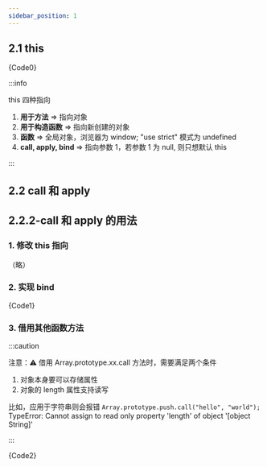 ```yaml
---
sidebar_position: 1
---
```




## 2.1 this

<CodeBlock language="js">{Code0}</CodeBlock>

:::info

this 四种指向

1. **用于方法** => 指向对象
2. **用于构造函数** => 指向新创建的对象
3. **函数** => 全局对象，浏览器为 window; "use strict" 模式为 undefined
4. **call, apply, bind** => 指向参数 1，若参数 1 为 null, 则只想默认 this

:::

## 2.2 call 和 apply

## 2.2.2-call 和 apply 的用法

### 1. 修改 this 指向

（略）

### 2. 实现 bind

<CodeBlock language="js">{Code1}</CodeBlock>

### 3. 借用其他函数方法

:::caution

注意：⚠️ 借用 Array.prototype.xx.call 方法时，需要满足两个条件

1. 对象本身要可以存储属性
2. 对象的 length 属性支持读写

比如，应用于字符串则会报错
`Array.prototype.push.call("hello", "world");`<br/>
TypeError: Cannot assign to read only property 'length' of object '[object String]'

:::

<CodeBlock language="js">{Code2}</CodeBlock>
